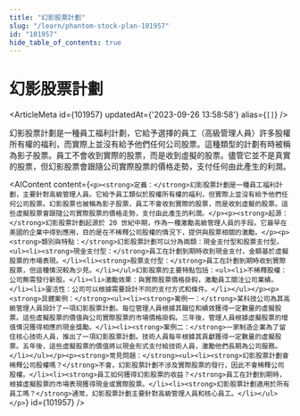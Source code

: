 ```yaml
---
title: "幻影股票計劃"
slug: "/learn/phantom-stock-plan-101957"
id: "101957"
hide_table_of_contents: true
---
```



# 幻影股票計劃

<ArticleMeta id={101957} updatedAt={'2023-09-26 13:58:58'} alias={`[]`} />
<div className='border-solid border-b border-t-0 my-4 border-[var(--ifm-color-gray-300)]' />

幻影股票計劃是一種員工福利計劃，它給予選擇的員工（高級管理人員）許多股權所有權的福利，而實際上並沒有給予他們任何公司股票。這種類型的計劃有時被稱為影子股票。員工不會收到實際的股票，而是收到虛擬的股票。儘管它並不是真實的股票，但幻影股票會跟隨公司實際股票的價格走勢，支付任何由此產生的利潤。

<AIContent content={`<p><strong>定義：</strong>幻影股票計劃是一種員工福利計劃，主要針對高級管理人員。它給予員工類似於股權所有權的福利，但實際上並沒有給予他們任何公司股票。幻影股票也被稱為影子股票，員工不會收到實際的股票，而是收到虛擬的股票。這些虛擬股票會跟隨公司實際股票的價格走勢，支付由此產生的利潤。</p><p><strong>起源：</strong>幻影股票計劃起源於 20 世紀中期，作為一種激勵高級管理人員的手段。它最早在美國的企業中得到應用，目的是在不稀釋公司股權的情況下，提供與股票相關的激勵。</p><p><strong>類別與特點：</strong>幻影股票計劃可以分為兩類：現金支付型和股票支付型。<ul><li><strong>現金支付型：</strong>員工在計劃到期時收到現金支付，金額基於虛擬股票的市場表現。</li><li><strong>股票支付型：</strong>員工在計劃到期時收到實際股票，但這種情況較為少見。</li></ul>幻影股票的主要特點包括：<ul><li>不稀釋股權：公司無需發行新股。</li><li>激勵效果：與實際股票價格掛鈎，激勵員工關注公司業績。</li><li>靈活性：公司可以根據需要設計不同的支付方式和條件。</li></ul></p><p><strong>具體案例：</strong><ul><li><strong>案例一：</strong>某科技公司為其高級管理人員設計了一項幻影股票計劃。每位管理人員根據其職位和績效獲得一定數量的虛擬股票。這些虛擬股票的價值與公司實際股票的市場價格掛鈎。三年後，管理人員根據虛擬股票的增值情況獲得相應的現金獎勵。</li><li><strong>案例二：</strong>一家制造企業為了留住核心技術人員，推出了一項幻影股票計劃。技術人員每年根據其貢獻獲得一定數量的虛擬股票。五年後，這些虛擬股票的價值將以現金形式支付給技術人員，激勵他們長期為公司服務。</li></ul></p><p><strong>常見問題：</strong><ul><li><strong>幻影股票計劃會稀釋公司股權嗎？</strong>不會，幻影股票計劃不涉及實際股票的發行，因此不會稀釋公司股權。</li><li><strong>員工如何獲得幻影股票的收益？</strong>員工在計劃到期時，根據虛擬股票的市場表現獲得現金或實際股票。</li><li><strong>幻影股票計劃適用於所有員工嗎？</strong>通常，幻影股票計劃主要針對高級管理人員和核心員工。</li></ul></p>`} id={101957} />
